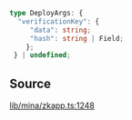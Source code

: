 ```ts
type DeployArgs: {
  "verificationKey": {
     "data": string;
     "hash": string | Field;
    };
 } | undefined;
```

## Source

[lib/mina/zkapp.ts:1248](https://github.com/o1-labs/o1js/blob/6ebbc23710f6de023fea6d83dc93c5a914c571f2/src/lib/mina/zkapp.ts#L1248)
